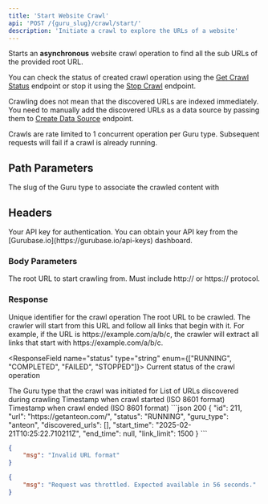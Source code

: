 ```yaml
---
title: 'Start Website Crawl'
api: 'POST /{guru_slug}/crawl/start/'
description: 'Initiate a crawl to explore the URLs of a website'
---
```


Starts an **asynchronous** website crawl operation to find all the sub URLs of the provided root URL. 

You can check the status of created crawl operation using the [Get Crawl Status](/api-reference/endpoints/crawler-status) endpoint or stop it using the [Stop Crawl](/api-reference/endpoints/crawler-stop) endpoint.

Crawling does not mean that the discovered URLs are indexed immediately. You need to manually add the discovered URLs as a data source by passing them to [Create Data Source](/api-reference/endpoints/create-datasources) endpoint.

<Note>
Crawls are rate limited to 1 concurrent operation per Guru type. Subsequent requests will fail if a crawl is already running.
</Note>


## Path Parameters

<ParamField path="guru_slug" type="string" required>
The slug of the Guru type to associate the crawled content with
</ParamField>

## Headers

<ParamField header="x-api-key" type="string" required>
  Your API key for authentication. You can obtain your API key from the [Gurubase.io](https://gurubase.io/api-keys) dashboard.
</ParamField>

### Body Parameters

<ParamField body="url" type="string" required>
The root URL to start crawling from. Must include http:// or https:// protocol.
</ParamField>

### Response

<ResponseField name="id" type="string">
Unique identifier for the crawl operation
</ResponseField>

<ResponseField name="url" type="string">
The root URL to be crawled. The crawler will start from this URL and follow all links that begin with it. For example, if the URL is https://example.com/a/b/c, the crawler will extract all links that start with https://example.com/a/b/c.
</ResponseField>

<ResponseField name="status" type="string" enum={["RUNNING", "COMPLETED", "FAILED", "STOPPED"]}>
Current status of the crawl operation
</ResponseField>

<ResponseField name="guru_type" type="string">
The Guru type that the crawl was initiated for
</ResponseField>

<ResponseField name="discovered_urls" type="list">
List of URLs discovered during crawling
</ResponseField>

<ResponseField name="start_time" type="string">
Timestamp when crawl started (ISO 8601 format)
</ResponseField>

<ResponseField name="end_time" type="string">
Timestamp when crawl ended (ISO 8601 format)
</ResponseField>

<ResponseExample>
```json 200
{
    "id": 211,
    "url": "https://getanteon.com/",
    "status": "RUNNING",
    "guru_type": "anteon",
    "discovered_urls": [],
    "start_time": "2025-02-21T10:25:22.710211Z",
    "end_time": null,
    "link_limit": 1500
}
```

```json 400
{
    "msg": "Invalid URL format"
}
```


```json 429
{
    "msg": "Request was throttled. Expected available in 56 seconds."
}
```
</ResponseExample>
